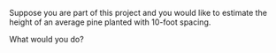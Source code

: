 Suppose you are part of this project and you would like to estimate the height of an average pine planted with 10-foot spacing. 

What would you do?